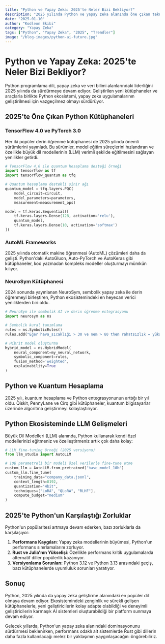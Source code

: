 ```yaml
---
title: "Python ve Yapay Zeka: 2025'te Neler Bizi Bekliyor?"
description: "2025 yılında Python ve yapay zeka alanında öne çıkan teknolojiler ve trendlerin kapsamlı analizi."
date: "2025-01-10"
author: "Kodleon Ekibi"
category: "Yapay Zeka"
tags: ["Python", "Yapay Zeka", "2025", "Trendler"]
image: "/blog-images/python-ai-future.jpg"
---
```


# Python ve Yapay Zeka: 2025'te Neler Bizi Bekliyor?

Python programlama dili, yapay zeka ve veri bilimi alanlarındaki liderliğini 2025 yılında da sürdürmeye devam ediyor. Geliştirilen yeni kütüphaneler ve araçlarla birlikte Python ekosistemi, yapay zeka uygulamalarının geliştirilmesi için vazgeçilmez olmayı sürdürüyor.

## 2025'te Öne Çıkan Python Kütüphaneleri

### TensorFlow 4.0 ve PyTorch 3.0

Her iki popüler derin öğrenme kütüphanesi de 2025 yılında önemli sürümlerini yayınladı. Bu sürümler, model eğitim süreçlerini hızlandıran ve özellikle büyük dil modellerinin (LLM) verimli şekilde eğitilmesini sağlayan yenilikler getirdi.

```python
# TensorFlow 4.0 ile quantum hesaplama desteği örneği
import tensorflow as tf
import tensorflow_quantum as tfq

# Quantum hesaplama destekli sinir ağı
quantum_model = tfq.layers.PQC(
    model_circuit=circuit,
    model_parameters=parameters,
    measurement=measurement_ops)

model = tf.keras.Sequential([
    tf.keras.layers.Dense(128, activation='relu'),
    quantum_model,
    tf.keras.layers.Dense(10, activation='softmax')
])
```

### AutoML Frameworks

2025 yılında otomatik makine öğrenmesi (AutoML) çözümleri daha da gelişti. Python'daki AutoGluon, Auto-PyTorch ve AutoKeras gibi kütüphaneler, kod yazmadan kompleks modeller oluşturmayı mümkün kılıyor.

### NeuroSym Kütüphanesi

2024 sonunda yayınlanan NeuroSym, sembolik yapay zeka ile derin öğrenmeyi birleştiren, Python ekosistemindeki en heyecan verici yeniliklerden biri oldu.

```python
# NeuroSym ile sembolik AI ve derin öğrenme entegrasyonu
import neurosym as ns

# Sembolik kural tanımlama
rules = ns.SymbolicRules()
rules.add("Eğer hava_sıcaklığı > 30 ve nem > 80 then rahatsızlık = yüksek")

# Hibrit model oluşturma
hybrid_model = ns.HybridModel(
    neural_component=my_neural_network,
    symbolic_component=rules,
    fusion_method='weighted',
    explainability=True
)
```

## Python ve Kuantum Hesaplama

2025 yılı, kuantum hesaplama ve Python entegrasyonunun arttığı bir yıl oldu. Qiskit, PennyLane ve Cirq gibi kütüphaneler, kuantum bilgisayarlar üzerinde algoritma geliştirmeyi kolaylaştırıyor.

## Python Ekosisteminde LLM Gelişmeleri

Büyük Dil Modelleri (LLM) alanında, Python kullanarak kendi özel modellerinizi eğitmeniz ve özelleştirmeniz artık çok daha kolay:

```python
# LLM fine-tuning örneği (2025 versiyonu)
from llm_studio import AutoLLM

# 10B parametreli bir modeli özel verilerle fine-tune etme
custom_llm = AutoLLM.from_pretrained("base_model_10b")
custom_llm.fine_tune(
    training_data="company_data.jsonl",
    context_length=8192,
    quantization="4bit",
    techniques=["LoRA", "QLoRA", "RLHF"],
    compute_budget="medium"
)
```

## 2025'te Python'un Karşılaştığı Zorluklar

Python'un popülaritesi artmaya devam ederken, bazı zorluklarla da karşılaşıyor:

1. **Performans Kaygıları**: Yapay zeka modellerinin büyümesi, Python'un performans sınırlamalarını zorluyor.
2. **Rust ve Julia'nın Yükselişi**: Özellikle performans kritik uygulamalarda alternatif diller popülerlik kazanıyor.
3. **Versiyonlama Sorunları**: Python 3.12 ve Python 3.13 arasındaki geçiş, bazı kütüphanelerde uyumluluk sorunları yaratıyor.

## Sonuç

Python, 2025 yılında da yapay zeka geliştirme alanındaki en popüler dil olmaya devam ediyor. Ekosistemindeki zenginlik ve sürekli gelişen kütüphanelerle, yeni geliştiricilerin kolay adapte olabildiği ve deneyimli geliştiricilerin karmaşık AI sistemleri oluşturabildiği bir platform sunmaya devam ediyor.

Gelecek yıllarda, Python'un yapay zeka alanındaki dominasyonunu sürdürmesi beklenirken, performans odaklı alt sistemlerde Rust gibi dillerin daha fazla kullanılacağı melez bir yaklaşımın yaygınlaşacağını öngörebiliriz. 